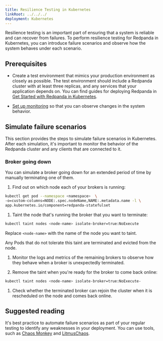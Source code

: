 ```yaml
---
title: Resilience Testing in Kubernetes
linkRoot: ../../../
deployment: Kubernetes
---
```


<head>
    <meta name="title" content="Resilience Testing in Kubernetes | Redpanda Docs"/>
    <meta name="description" content="Resilience testing is an important part of ensuring that a system is reliable and can recover from failures. To perform resilience testing for Redpanda in Kubernetes, you can introduce failures and observe how the system behaves under each failure scenario."/>
    <link rel="canonical" href="https://docs.redpanda.com/docs/manage/kubernetes/resilience-testing" />
</head>

Resilience testing is an important part of ensuring that a system is reliable and can recover from failures. To perform resilience testing for Redpanda in Kubernetes, you can introduce failure scenarios and observe how the system behaves under each scenario.

## Prerequisites

- Create a test environment that mimics your production environment as closely as possible. The test environment should include a Redpanda cluster with at least three replicas, and any services that your application depends on. You can find guides for deploying Redpanda in [Get Started with Redpanda in Kubernetes](../../../deploy/deployment-option/self-hosted/kubernetes/get-started-dev).

- [Set up monitoring](../monitor) so that you can observe changes in the system behavior.

## Simulate failure scenarios

This section provides the steps to simulate failure scenarios in Kubernetes. After each simulation, it's important to monitor the behavior of the Redpanda cluster and any clients that are connected to it.

### Broker going down

You can simulate a broker going down for an extended period of time by manually terminating one of them.

1. Find out on which node each of your brokers is running:

  ```bash
  kubectl get pod --namespace <namespace>  \
  -o=custom-columns=NODE:.spec.nodeName,NAME:.metadata.name -l \
  app.kubernetes.io/component=redpanda-statefulset
  ```

1. Taint the node that's running the broker that you want to terminate:

  ```bash
  kubectl taint nodes <node-name> isolate-broker=true:NoExecute
  ```

  Replace `<node-name>` with the name of the node you want to taint.

  Any Pods that do not tolerate this taint are terminated and evicted from the node.

1. Monitor the logs and metrics of the remaining brokers to observe how they behave when a broker is unexpectedly terminated.

1. Remove the taint when you're ready for the broker to come back online:

  ```bash
  kubectl taint nodes <node-name> isolate-broker=true:NoExecute-
  ```

1. Check whether the terminated broker can rejoin the cluster when it is rescheduled on the node and comes back online.

## Suggested reading

It's best practice to automate failure scenarios as part of your regular testing to identify any weaknesses in your deployment. You can use tools, such as [Chaos Monkey](https://netflix.github.io/chaosmonkey/) and [LitmusChaos](https://docs.litmuschaos.io/docs/getting-started/installation/).
